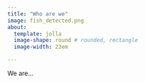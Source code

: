```yaml
---
title: "Who are we"
image: fish_detected.png
about: 
  template: jolla
  image-shape: round # rounded, rectangle
  image-width: 23em

---
```



We are...
